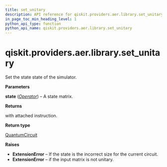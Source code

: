 ```yaml
---
title: set_unitary
description: API reference for qiskit.providers.aer.library.set_unitary
in_page_toc_min_heading_level: 1
python_api_type: function
python_api_name: qiskit.providers.aer.library.set_unitary
---
```


# qiskit.providers.aer.library.set\_unitary

<Function id="qiskit.providers.aer.library.set_unitary" name="set_unitary" isDedicatedPage={true} github="https://github.com/qiskit/qiskit-aer/tree/stable/0.9/qiskit/providers/aer/library/set_instructions/set_unitary.py" signature="set_unitary(self, state)">
  Set the state state of the simulator.

  **Parameters**

  **state** ([*Operator*](qiskit.quantum_info.Operator "qiskit.quantum_info.Operator")) – A state matrix.

  **Returns**

  with attached instruction.

  **Return type**

  [QuantumCircuit](qiskit.circuit.QuantumCircuit "qiskit.circuit.QuantumCircuit")

  **Raises**

  *   **ExtensionError** – If the state is the incorrect size for the current circuit.
  *   **ExtensionError** – if the input matrix is not unitary.
</Function>

